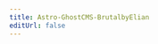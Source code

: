 ```yaml
---
title: Astro-GhostCMS-BrutalbyElian
editUrl: false
---
```


<LinkCard 
	title="Data Source"
	description="This is the Source for this webpage"
	href="https://github.com/MatthiesenXYZ/astro-ghostcms/blob/main/packages/astro-ghostcms-brutalbyelian/CHANGELOG.md"
/>

<BrutalTheme />